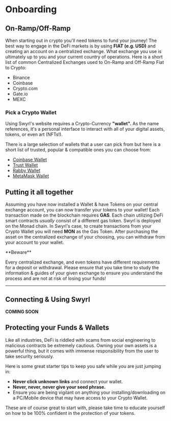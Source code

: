 # Onboarding

## On-Ramp/Off-Ramp

When starting out in crypto you'll need tokens to fund your journey! The best way to engage in the DeFi markets is by using **FIAT (e.g. USD)** and creating an account on a centralized exchange. What exchange you use is ultimately up to you and your current country of operations. Here is a short list of common Centralized Exchanges used to On-Ramp and Off-Ramp Fiat to Crypto:

- Binance
- Coinbase
- Crypto.com
- Gate.io
- MEXC

### Pick a Crypto Wallet

Using Swyrl's website requires a Crypto-Currency **"wallet".** As the name references, it's a personal interface to interact with all of your digital assets, tokens, or even art (NFTs!).

There is a large selection of wallets that a user can pick from but here is a short list of trusted, popular & compatible ones you can choose from:

- [Coinbase Wallet](https://www.coinbase.com/wallet)
- [Trust Wallet](https://trustwallet.com/)
- [Rabby Wallet](https://rabby.io/)
- [MetaMask Wallet](https://metamask.io/)

## Putting it all together

Assuming you have now installed a Wallet & have Tokens on your central exchange account, you can now transfer your tokens to your wallet! Each transaction made on the blockchain requires **GAS**. Each chain utilizing DeFi smart contracts *usually* consist of a different gas token. Swyrl is deployed on the Monad chain. In Swyrl's case, to create transactions from your Crypto Wallet you will need **MON** as the Gas Token. After purchasing the asset on the centralized exchange of your choosing, you can withdraw from your account to your wallet.

<div class="warning-box">
**Beware**

Every centralized exchange, and even tokens have different requirements for a deposit or withdrawal. Please ensure that you take time to study the information & guides of your given exchange to ensure you understand the process and are not at risk of losing your funds!
</div>

---

## Connecting & Using Swyrl

**COMING SOON**

## Protecting your Funds & Wallets

Like all industries, DeFi is riddled with scams from social engineering to malicious contracts be extremely cautious. Owning your own assets is a powerful thing, but it comes with immense responsibility from the user to take security seriously.

Here is some great starter tips to keep you safe while you are just jumping in:

- **Never click unknown links** and connect your wallet.
- **Never, never, never give your seed phrase.**
- Ensure you are being vigilant on anything your installing/downloading on a PC/Mobile device that may have access to your Crypto Wallet.

These are of course great to start with, please take time to educate yourself on how to be 100% confident in the protection of your tokens.
